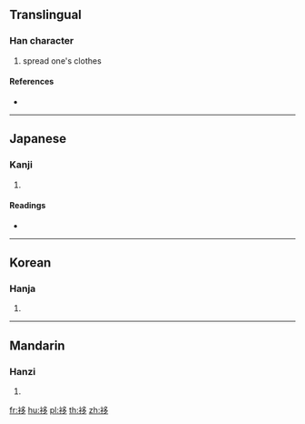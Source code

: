 {{character info/new}}
==Translingual==

===Han character===
{{Han char|rn=145|rad=衣|as=06|sn=12|four=|canj=LNIN}}

# spread one's clothes

====References====
* {{Han ref|kx=1115.250|dkj=34235|hdz=53090.010|uh=88B3|ud=34995}}

----

==Japanese==

===Kanji===
{{ja-kanji|grade=|rs=衣06}}

# {{defn|lang=ja|sort=衣06}}

====Readings====
* {{ja-readings|on=[[し]] (shi)|kun=[[きものひろがる]] (kimonohirogaru)|nanori=}}

----

==Korean==

===Hanja===
{{ko-hanja|hangeul=치|eumhun=|rv=chi|mr=ch'i|y=chi}}

# {{defn|lang=ko|sort=衣06}}

----

==Mandarin==

===Hanzi===
{{cmn-hanzi|pin=[[chǐ]] ([[chi3]])|wg=ch'ih<sup>3</sup>}}

# {{defn|lang=cmn|sort=衣06}}

[[fr:袳]]
[[hu:袳]]
[[pl:袳]]
[[th:袳]]
[[zh:袳]]